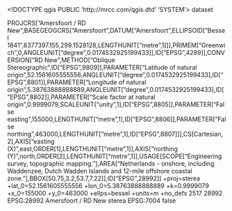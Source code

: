 <!DOCTYPE qgis PUBLIC 'http://mrcc.com/qgis.dtd' 'SYSTEM'>
<qgis version="3.40.1-Bratislava">
  <identifier></identifier>
  <parentidentifier></parentidentifier>
  <language></language>
  <type>dataset</type>
  <title></title>
  <abstract></abstract>
  <links/>
  <dates/>
  <fees></fees>
  <encoding></encoding>
  <crs>
    <spatialrefsys nativeFormat="Wkt">
      <wkt>PROJCRS["Amersfoort / RD New",BASEGEOGCRS["Amersfoort",DATUM["Amersfoort",ELLIPSOID["Bessel 1841",6377397.155,299.1528128,LENGTHUNIT["metre",1]]],PRIMEM["Greenwich",0,ANGLEUNIT["degree",0.0174532925199433]],ID["EPSG",4289]],CONVERSION["RD New",METHOD["Oblique Stereographic",ID["EPSG",9809]],PARAMETER["Latitude of natural origin",52.1561605555556,ANGLEUNIT["degree",0.0174532925199433],ID["EPSG",8801]],PARAMETER["Longitude of natural origin",5.38763888888889,ANGLEUNIT["degree",0.0174532925199433],ID["EPSG",8802]],PARAMETER["Scale factor at natural origin",0.9999079,SCALEUNIT["unity",1],ID["EPSG",8805]],PARAMETER["False easting",155000,LENGTHUNIT["metre",1],ID["EPSG",8806]],PARAMETER["False northing",463000,LENGTHUNIT["metre",1],ID["EPSG",8807]]],CS[Cartesian,2],AXIS["easting (X)",east,ORDER[1],LENGTHUNIT["metre",1]],AXIS["northing (Y)",north,ORDER[2],LENGTHUNIT["metre",1]],USAGE[SCOPE["Engineering survey, topographic mapping."],AREA["Netherlands - onshore, including Waddenzee, Dutch Wadden Islands and 12-mile offshore coastal zone."],BBOX[50.75,3.2,53.7,7.22]],ID["EPSG",28992]]</wkt>
      <proj4>+proj=sterea +lat_0=52.1561605555556 +lon_0=5.38763888888889 +k=0.9999079 +x_0=155000 +y_0=463000 +ellps=bessel +units=m +no_defs</proj4>
      <srsid>2517</srsid>
      <srid>28992</srid>
      <authid>EPSG:28992</authid>
      <description>Amersfoort / RD New</description>
      <projectionacronym>sterea</projectionacronym>
      <ellipsoidacronym>EPSG:7004</ellipsoidacronym>
      <geographicflag>false</geographicflag>
    </spatialrefsys>
  </crs>
  <extent/>
</qgis>

